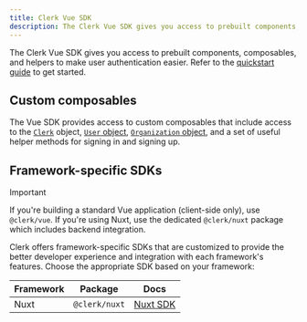 ```yaml
---
title: Clerk Vue SDK
description: The Clerk Vue SDK gives you access to prebuilt components, composables, and helpers to make user authentication easier.
---
```


The Clerk Vue SDK gives you access to prebuilt components, composables, and helpers to make user authentication easier. Refer to the [quickstart guide](/docs/references/vue/quickstart) to get started.

## Custom composables

The Vue SDK provides access to custom composables that include access to the [`Clerk`](/docs/references/javascript/clerk/clerk) object, [`User` object](/docs/references/javascript/user/user), [`Organization` object](/docs/references/javascript/organization/organization), and a set of useful helper methods for signing in and signing up.

<Include src="_partials/vue-nuxt/composables" />

## Framework-specific SDKs

> [!IMPORTANT]
> If you're building a standard Vue application (client-side only), use `@clerk/vue`. If you're using Nuxt, use the dedicated `@clerk/nuxt` package which includes backend integration.

Clerk offers framework-specific SDKs that are customized to provide the better developer experience and integration with each framework's features. Choose the appropriate SDK based on your framework:

| Framework | Package | Docs |
| - | - | - |
| Nuxt | `@clerk/nuxt` | [Nuxt SDK](/docs/references/nuxt/overview) |
